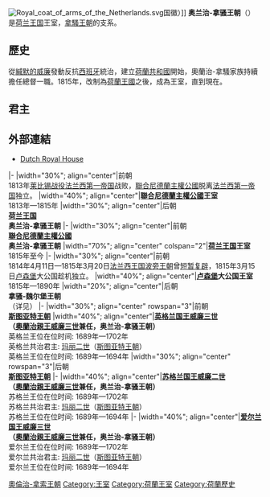 {{noteTA|G1=Country}}
[[File:Royal_coat_of_arms_of_the_Netherlands.svg|thumb]]国徽）]]
'''奥兰治-拿骚王朝'''（{{lang-nl|Huis Oranje-Nassau}}）是[[荷兰王国|荷兰王国]]王室，[[拿騷王朝|拿騷王朝]]的支系。

==歷史==
從[[威廉一世_(奧蘭治)|緘默的威廉]]發動反抗[[西班牙|西班牙]]統治，建立[[荷蘭共和國|荷蘭共和國]]開始，奧蘭治-拿騷家族持續擔任總督一職。1815年，改制為[[荷蘭王國|荷蘭王國]]之後，成為王室，直到現在。

==君主==

==外部連結==
*[https://web.archive.org/web/20110325102444/http://www.koninklijkhuis.nl/english/ Dutch Royal House]

{{start box}}
{{s-hou}}
|-
|width="30%"; align="center"|前朝<br>1813年[[莱比锡战役|莱比锡战役]][[法兰西第一帝国|法兰西第一帝国]]战败，[[聯合尼德蘭主權公國|聯合尼德蘭主權公國]]脱离[[法兰西第一帝国|法兰西第一帝国]]独立。
|width="40%"; align="center"|'''[[聯合尼德蘭主權公國|聯合尼德蘭主權公國]]王室'''<br>1813年—1815年
|width="30%"; align="center"|后朝<br>'''[[荷兰王国|荷兰王国]]'''<br>'''奥兰治-拿骚王朝'''
|-
|width="30%"; align="center"|前朝<br>'''[[聯合尼德蘭主權公國|聯合尼德蘭主權公國]]'''<br>'''奥兰治-拿骚王朝'''
|width="70%"; align="center" colspan="2"|'''[[荷兰王国|荷兰王国]]王室'''<br>1815年至今
|-
|width="30%"; align="center"|前朝<br>1814年4月11日—1815年3月20日[[法兰西王国|法兰西王国]][[波旁王朝|波旁王朝]]曾[[法国波旁复辟|短暂复辟]]，1815年3月15日[[卢森堡|卢森堡]]大公国趁机独立。
|width="40%"; align="center"|'''[[卢森堡|卢森堡]]大公国王室'''<br>1815年—1890年
|width="20%"; align="center"|后朝<br>'''拿骚-魏尔堡王朝'''<br>（详见{{link-de|拿骚-魏尔堡王朝|Nassau-Weilburg}}）
|-
|width="30%"; align="center" rowspan="3"|前朝<br>'''[[斯图亚特王朝|斯图亚特王朝]]'''
|width="40%"; align="center"|'''[[英格兰君主列表|英格兰国王]][[威廉三世_(奥兰治)|威廉三世]]'''<br>'''（[[奧蘭治親王|奧蘭治親王]][[威廉三世_(奥兰治)|威廉三世]]兼任，奥兰治-拿骚王朝）'''<br>英格兰王位在位时间: 1689年—1702年<br>英格兰共治君主: [[玛丽二世_(英格兰)|玛丽二世]]（[[斯图亚特王朝|斯图亚特王朝]]）<br>英格兰王位在位时间: 1689年—1694年
|width="30%"; align="center" rowspan="3"|后朝<br>'''[[斯图亚特王朝|斯图亚特王朝]]'''
|-
|width="40%"; align="center"|'''[[苏格兰君主列表|苏格兰国王]][[威廉三世_(奥兰治)|威廉二世]]'''<br>'''（[[奧蘭治親王|奧蘭治親王]][[威廉三世_(奥兰治)|威廉三世]]兼任，奥兰治-拿骚王朝）'''<br>苏格兰王位在位时间: 1689年—1702年<br>苏格兰共治君主: [[玛丽二世_(英格兰)|玛丽二世]]（[[斯图亚特王朝|斯图亚特王朝]]）<br>苏格兰王位在位时间: 1689年—1694年
|-
|width="40%"; align="center"|'''[[爱尔兰君主列表|爱尔兰国王]][[威廉三世_(奥兰治)|威廉三世]]'''<br>'''（[[奧蘭治親王|奧蘭治親王]][[威廉三世_(奥兰治)|威廉三世]]兼任，奥兰治-拿骚王朝）'''<br>爱尔兰王位在位时间: 1689年—1702年<br>爱尔兰共治君主: [[玛丽二世_(英格兰)|玛丽二世]]（[[斯图亚特王朝|斯图亚特王朝]]）<br>爱尔兰王位在位时间: 1689年—1694年
{{end box}}
{{歐洲各國王室|西歐}}
{{Authority control}}

{{DEFAULTSORT:Orange-Nassau}}
[[Category:奧倫治-拿索王朝|]]
[[Category:王室|Category:王室]]
[[Category:荷蘭王室|Category:荷蘭王室]]
[[Category:荷蘭歷史|Category:荷蘭歷史]]